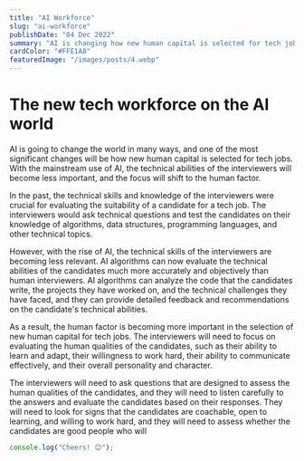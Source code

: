 ```yaml
---
title: "AI Workforce"
slug: "ai-workforce"
publishDate: "04 Dec 2022"
summary: "AI is changing how new human capital is selected for tech jobs. The technical abilities of interviewers are becoming less important, and the focus is shifting to the human qualities of candidates. Interviewers will need to evaluate candidates based on their ability to learn, communicate, and adapt"
cardColor: "#FFE1A8"
featuredImage: "/images/posts/4.webp"
---
```


# The new tech workforce on the AI world

AI is going to change the world in many ways, and one of the most significant changes will be how new human capital is selected for tech jobs. With the mainstream use of AI, the technical abilities of the interviewers will become less important, and the focus will shift to the human factor.

In the past, the technical skills and knowledge of the interviewers were crucial for evaluating the suitability of a candidate for a tech job. The interviewers would ask technical questions and test the candidates on their knowledge of algorithms, data structures, programming languages, and other technical topics.

However, with the rise of AI, the technical skills of the interviewers are becoming less relevant. AI algorithms can now evaluate the technical abilities of the candidates much more accurately and objectively than human interviewers. AI algorithms can analyze the code that the candidates write, the projects they have worked on, and the technical challenges they have faced, and they can provide detailed feedback and recommendations on the candidate's technical abilities.

As a result, the human factor is becoming more important in the selection of new human capital for tech jobs. The interviewers will need to focus on evaluating the human qualities of the candidates, such as their ability to learn and adapt, their willingness to work hard, their ability to communicate effectively, and their overall personality and character.

The interviewers will need to ask questions that are designed to assess the human qualities of the candidates, and they will need to listen carefully to the answers and evaluate the candidates based on their responses. They will need to look for signs that the candidates are coachable, open to learning, and willing to work hard, and they will need to assess whether the candidates are good people who will

```js
console.log("Cheers! 😊");
```
